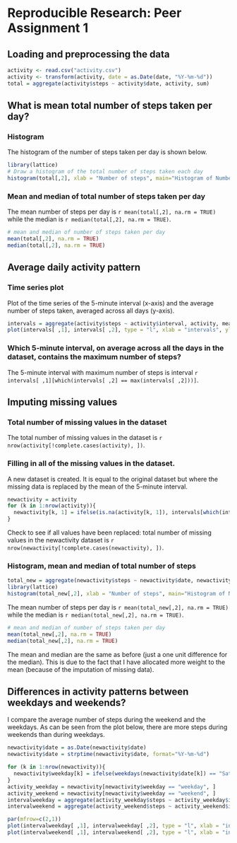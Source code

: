 Reproducible Research: Peer Assignment 1
========================================================

## Loading and preprocessing the data


```r
activity <- read.csv("activity.csv")
activity <- transform(activity, date = as.Date(date, "%Y-%m-%d"))
total = aggregate(activity$steps ~ activity$date, activity, sum)
```


## What is mean total number of steps taken per day?


### Histogram

The histogram of the number of steps taken per day is shown below.
```r
library(lattice)
# Draw a histogram of the total number of steps taken each day
histogram(total[,2], xlab = "Number of steps", main="Histogram of Number of steps taken each day")
```

###  Mean and median of total number of steps taken per day
The mean number of steps per day is `r mean(total[,2], na.rm = TRUE)` while the median is `r median(total[,2], na.rm = TRUE)`. 

```r
# mean and median of number of steps taken per day
mean(total[,2], na.rm = TRUE)
median(total[,2], na.rm = TRUE)
```



## Average daily activity pattern

### Time series plot

Plot of the time series of the 5-minute interval (x-axis) and the average number of steps taken, averaged across all days (y-axis).

```r
intervals = aggregate(activity$steps ~ activity$interval, activity, mean)
plot(intervals[ ,1], intervals[ ,2], type = "l", xlab = "intervals", ylab = "steps", main = "Average number of steps by interval")
```

### Which 5-minute interval, on average across all the days in the dataset, contains the maximum number of steps?

The 5-minute interval with maximum number of steps is interval `r intervals[ ,1][which(intervals[ ,2] == max(intervals[ ,2]))]`. 


## Imputing missing values

### Total number of missing values in the dataset

The total number of missing values in the dataset is `r nrow(activity[!complete.cases(activity), ])`.

### Filling in all of the missing values in the dataset.

A new dataset is created. It is equal to the original dataset but where the missing data is replaced by the mean of the 5-minute interval.

```r
newactivity = activity
for (k in 1:nrow(activity)){
  newactivity[k, 1] = ifelse(is.na(activity[k, 1]), intervals[which(intervals[ ,1] == activity[k, 3]), 2], activity[k, 1])
}
```

Check to see if all values have been replaced: total number of missing values in the newactivity dataset is `r nrow(newactivity[!complete.cases(newactivity), ])`.


### Histogram, mean and median of total number of steps

```r
total_new = aggregate(newactivity$steps ~ newactivity$date, newactivity, sum)
library(lattice)
histogram(total_new[,2], xlab = "Number of steps", main="Histogram of Number of steps taken each day (without NAs)")
```

The mean number of steps per day is `r mean(total_new[,2], na.rm = TRUE)` while the median is `r median(total_new[,2], na.rm = TRUE)`. 

```r
# mean and median of number of steps taken per day
mean(total_new[,2], na.rm = TRUE)
median(total_new[,2], na.rm = TRUE)
```

The mean and median are the same as before (just a one unit difference for the median). This is due to the fact that I have allocated more weight to the mean (because of the imputation of missing data).

## Differences in activity patterns between weekdays and weekends?

I compare the average number of steps during the weekend and the weekdays. As can be seen from the plot below, there are more steps during weekends than during weekdays.

```r
newactivity$date = as.Date(newactivity$date)
newactivity$date = strptime(newactivity$date, format="%Y-%m-%d")

for (k in 1:nrow(newactivity)){
  newactivity$weekday[k] = ifelse(weekdays(newactivity$date[k]) == "Saturday" | weekdays(newactivity$date[k]) == "Sunday",  "weekend", "weekday")
}
activity_weekday = newactivity[newactivity$weekday == "weekday", ]
activity_weekend = newactivity[newactivity$weekday == "weekend", ]
intervalweekday = aggregate(activity_weekday$steps ~ activity_weekday$interval, activity_weekday, mean)
intervalweekend = aggregate(activity_weekend$steps ~ activity_weekend$interval, activity_weekend, mean)
```



```r
par(mfrow=c(2,1))
plot(intervalweekday[ ,1], intervalweekday[ ,2], type = "l", xlab = "intervals", ylab = "steps", main = "Average number of steps by interval (weekdays)")
plot(intervalweekend[ ,1], intervalweekend[ ,2], type = "l", xlab = "intervals", ylab = "steps", main = "Average number of steps by interval (weekend)")
```



